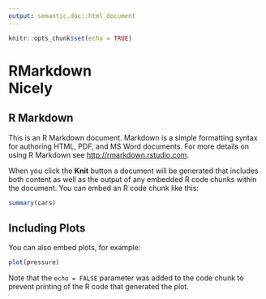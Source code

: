 ```yaml
---
output: semantic.doc::html_document
---
```


```r
knitr::opts_chunk$set(echo = TRUE)
```

<h1 class="ui header">
  <i class="code icon"></i>
  <div class="content">
  RMarkdown
  <div class="sub header">
  Nicely
  </div>
  </div>
</h1>

## R Markdown

This is an R Markdown document. Markdown is a simple formatting syntax for authoring HTML, PDF, and MS Word documents. For more details on using R Markdown see <http://rmarkdown.rstudio.com>.

When you click the **Knit** button a document will be generated that includes both content as well as the output of any embedded R code chunks within the document. You can embed an R code chunk like this:

```r
summary(cars)
```

## Including Plots

You can also embed plots, for example:

```r
plot(pressure)
```

Note that the `echo = FALSE` parameter was added to the code chunk to prevent printing of the R code that generated the plot.
